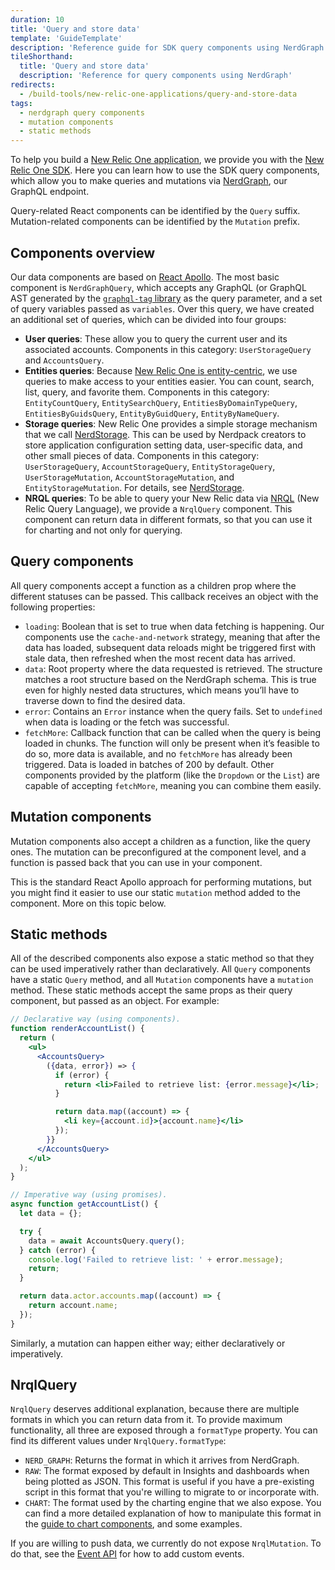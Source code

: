 ```yaml
---
duration: 10
title: 'Query and store data'
template: 'GuideTemplate'
description: 'Reference guide for SDK query components using NerdGraph'
tileShorthand:
  title: 'Query and store data'
  description: 'Reference for query components using NerdGraph'
redirects:
  - /build-tools/new-relic-one-applications/query-and-store-data
tags:
  - nerdgraph query components
  - mutation components
  - static methods
---
```


<Intro>

To help you build a [New Relic One application](/build-apps/build-hello-world-app), we provide you with the [New Relic One SDK](/explore-docs/intro-to-sdk). Here you can learn how to use the SDK query components, which allow you to make queries and mutations via [NerdGraph](/collect-data/get-started-nerdgraph-api-explorer), our GraphQL endpoint.

</Intro>

<Callout variant="tip">

Query-related React components can be identified by the `Query` suffix. Mutation-related components can be identified by the `Mutation` prefix.

</Callout>

## Components overview

Our data components are based on [React Apollo](https://www.apollographql.com/docs/react/). The most basic component is `NerdGraphQuery`, which accepts any GraphQL (or GraphQL AST generated by the [`graphql-tag` library](https://github.com/apollographql/graphql-tag) as the query parameter, and a set of query variables passed as `variables`. Over this query, we have created an additional set of queries, which can be divided into four groups:

- **User queries**: These allow you to query the current user and its associated accounts. Components in this category: `UserStorageQuery` and `AccountsQuery`.
- **Entities queries**: Because [New Relic One is entity-centric](https://docs.newrelic.com/docs/new-relic-one/use-new-relic-one/ui-data/new-relic-one-entity-explorer-view-performance-across-apps-services-hosts), we use queries to make access to your entities easier. You can count, search, list, query, and favorite them. Components in this category: `EntityCountQuery`, `EntitySearchQuery`, `EntitiesByDomainTypeQuery`, `EntitiesByGuidsQuery`, `EntityByGuidQuery`, `EntityByNameQuery`.
- **Storage queries**: New Relic One provides a simple storage mechanism that we call [NerdStorage](). This can be used by Nerdpack creators to store application configuration setting data, user-specific data, and other small pieces of data. Components in this category: `UserStorageQuery`, `AccountStorageQuery`, `EntityStorageQuery`, `UserStorageMutation`, `AccountStorageMutation`, and `EntityStorageMutation`. For details, see [NerdStorage]().
- **NRQL queries**: To be able to query your New Relic data via [NRQL](https://docs.newrelic.com/docs/query-data/nrql-new-relic-query-language/getting-started/introduction-nrql) (New Relic Query Language), we provide a `NrqlQuery` component. This component can return data in different formats, so that you can use it for charting and not only for querying.

## Query components

All query components accept a function as a children prop where the different statuses can be passed. This callback receives an object with the following properties:

- `loading`: Boolean that is set to true when data fetching is happening. Our components use the `cache-and-network` strategy, meaning that after the data has loaded, subsequent data reloads might be triggered first with stale data, then refreshed when the most recent data has arrived.
- `data`: Root property where the data requested is retrieved. The structure matches a root structure based on the NerdGraph schema. This is true even for highly nested data structures, which means you’ll have to traverse down to find the desired data.
- `error`: Contains an `Error` instance when the query fails. Set to `undefined` when data is loading or the fetch was successful.
- `fetchMore`: Callback function that can be called when the query is being loaded in chunks. The function will only be present when it’s feasible to do so, more data is available, and no `fetchMore` has already been triggered. Data is loaded in batches of 200 by default. Other components provided by the platform (like the `Dropdown` or the `List`) are capable of accepting `fetchMore`, meaning you can combine them easily.

## Mutation components

Mutation components also accept a children as a function, like the query ones. The mutation can be preconfigured at the component level, and a function is passed back that you can use in your component.

This is the standard React Apollo approach for performing mutations, but you might find it easier to use our static `mutation` method added to the component. More on this topic below.

## Static methods

All of the described components also expose a static method so that they can be used imperatively rather than declaratively. All `Query` components have a static `Query` method, and all `Mutation` components have a `mutation` method. These static methods accept the same props as their query component, but passed as an object. For example:

```jsx
// Declarative way (using components).
function renderAccountList() {
  return (
    <ul>
      <AccountsQuery>
        ({data, error}) => {
          if (error) {
            return <li>Failed to retrieve list: {error.message}</li>;
          }

          return data.map((account) => {
            <li key={account.id}>{account.name}</li>
          });
        }}
      </AccountsQuery>
    </ul>
  );
}

// Imperative way (using promises).
async function getAccountList() {
  let data = {};

  try {
    data = await AccountsQuery.query();
  } catch (error) {
    console.log('Failed to retrieve list: ' + error.message);
    return;
  }

  return data.actor.accounts.map((account) => {
    return account.name;
  });
}
```

Similarly, a mutation can happen either way; either declaratively or imperatively.

## NrqlQuery

`NrqlQuery` deserves additional explanation, because there are multiple formats in which you can return data from it. To provide maximum functionality, all three are exposed through a `formatType` property. You can find its different values under `NrqlQuery.formatType`:

- `NERD_GRAPH`: Returns the format in which it arrives from NerdGraph.
- `RAW`: The format exposed by default in Insights and dashboards when being plotted as JSON. This format is useful if you have a pre-existing script in this format that you're willing to migrate to or incorporate with.
- `CHART`: The format used by the charting engine that we also expose. You can find a more detailed explanation of how to manipulate this format in the [guide to chart components](/explore-docs/intro-to-sdk), and some examples.

If you are willing to push data, we currently do not expose `NrqlMutation`. To do that, see the [Event API]() for how to add custom events.
